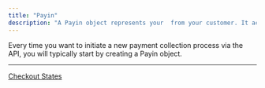 ```yaml
---
title: "Payin"
description: "A Payin object represents your  from your customer. It acts as a central tracker for the entire lifecycle of that payment attempt, from the moment you decide to charge your customer until the funds are successfully received, or the attempt fails or expires."
---
```


Every time you want to initiate a new payment collection process via the API, you will typically start by creating a Payin object.

***

[Checkout States](/docs/checkout-states)
